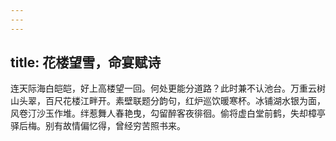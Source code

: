 ```yaml
---
---
---
```

title: 花楼望雪，命宴赋诗
---



连天际海白皑皑，好上高楼望一回。何处更能分道路？此时兼不认池台。万重云树山头翠，百尺花楼江畔开。素壁联题分韵句，红炉巡饮暖寒杯。冰铺湖水银为面，风卷汀沙玉作堆。绊惹舞人春艳曳，勾留醉客夜徘徊。偷将虚白堂前鹤，失却樟亭驿后梅。别有故情偏忆得，曾经穷苦照书来。